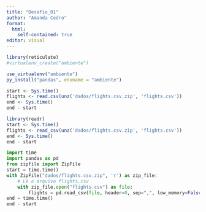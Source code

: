 ---
title: "Desafio_01"
author: "Amanda Cedro"
format: 
  html:
    self-contained: true
editor: visual
---

```{r}
library(reticulate)
#virtualenv_create("ambiente")
```

```{r}
use_virtualenv("ambiente")
py_install("pandas", envname = "ambiente")
```

```{r}
start <- Sys.time()
flights <- read.csv(unz('dados/flights.csv.zip', 'flights.csv'))
end <- Sys.time()
end - start
```

```{r}
library(readr)
start <- Sys.time()
flights <- read_csv(unz('dados/flights.csv.zip', 'flights.csv'))
end <- Sys.time()
end - start
```

```{python}
import time
import pandas as pd
from zipfile import ZipFile
start = time.time()
with ZipFile("dados/flights.csv.zip", 'r') as zip_file:
    # Lê o arquivo flights.csv
    with zip_file.open("flights.csv") as file:
        flights = pd.read_csv(file, header=0, sep=",", low_memory=False)
end = time.time()
end - start
```
